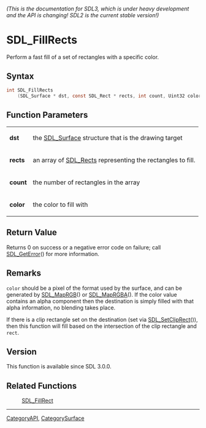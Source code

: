 ====== (This is the documentation for SDL3, which is under heavy development and the API is changing! SDL2 is the current stable version!) ======
= SDL_FillRects =

Perform a fast fill of a set of rectangles with a specific color.

== Syntax ==

<syntaxhighlight lang='c'>
int SDL_FillRects
    (SDL_Surface * dst, const SDL_Rect * rects, int count, Uint32 color);
</syntaxhighlight>

== Function Parameters ==

{|
|'''dst'''
|the [[SDL_Surface]] structure that is the drawing target
|-
|'''rects'''
|an array of [[SDL_Rects]] representing the rectangles to fill.
|-
|'''count'''
|the number of rectangles in the array
|-
|'''color'''
|the color to fill with
|}

== Return Value ==

Returns 0 on success or a negative error code on failure; call
[[SDL_GetError]]() for more information.

== Remarks ==

<code>color</code> should be a pixel of the format used by the surface, and
can be generated by [[SDL_MapRGB]]() or [[SDL_MapRGBA]](). If the color
value contains an alpha component then the destination is simply filled
with that alpha information, no blending takes place.

If there is a clip rectangle set on the destination (set via
[[SDL_SetClipRect]]()), then this function will fill based on the
intersection of the clip rectangle and <code>rect</code>.

== Version ==

This function is available since SDL 3.0.0.

== Related Functions ==

:[[SDL_FillRect]]

----
[[CategoryAPI]], [[CategorySurface]]


